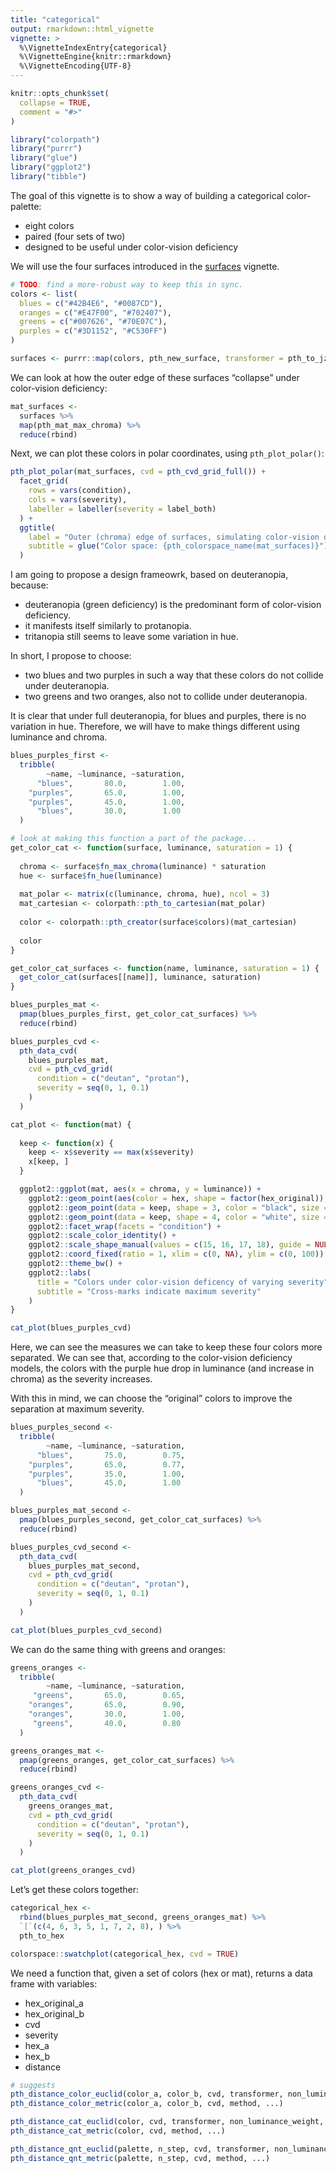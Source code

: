 ```yaml
---
title: "categorical"
output: rmarkdown::html_vignette
vignette: >
  %\VignetteIndexEntry{categorical}
  %\VignetteEngine{knitr::rmarkdown}
  %\VignetteEncoding{UTF-8}
---
```


```r
knitr::opts_chunk$set(
  collapse = TRUE,
  comment = "#>"
)
```

```r
library("colorpath")
library("purrr")
library("glue")
library("ggplot2")
library("tibble")
```

The goal of this vignette is to show a way of building a categorical color-palette:

  - eight colors
  - paired (four sets of two)
  - designed to be useful under color-vision deficiency
  
We will use the four surfaces introduced in the [surfaces](surfaces.html) vignette.

```r
# TODO: find a more-robust way to keep this in sync.
colors <- list(
  blues = c("#42B4E6", "#0087CD"),
  oranges = c("#E47F00", "#702407"),
  greens = c("#007626", "#70E07C"),
  purples = c("#3D1152", "#C530FF")
)

surfaces <- purrr::map(colors, pth_new_surface, transformer = pth_to_jzazbz100)
```

We can look at how the outer edge of these surfaces "collapse" under color-vision deficiency:

```r
mat_surfaces <- 
  surfaces %>%
  map(pth_mat_max_chroma) %>%
  reduce(rbind)
```

Next, we can plot these colors in polar coordinates, using `pth_plot_polar()`:

```r
pth_plot_polar(mat_surfaces, cvd = pth_cvd_grid_full()) +
  facet_grid(
    rows = vars(condition), 
    cols = vars(severity),
    labeller = labeller(severity = label_both)
  ) +
  ggtitle(
    label = "Outer (chroma) edge of surfaces, simulating color-vision deficiency",
    subtitle = glue("Color space: {pth_colorspace_name(mat_surfaces)}")
  )
```

I am going to propose a design frameowrk, based on deuteranopia, because:

- deuteranopia (green deficiency) is the predominant form of color-vision deficiency.
- it manifests itself similarly to protanopia.
- tritanopia still seems to leave some variation in hue.

In short, I propose to choose:

- two blues and two purples in such a way that these colors do not collide under deuteranopia.
- two greens and two oranges, also not to collide under deuteranopia.

It is clear that under full deuteranopia, for blues and purples, there is no variation in hue. 
Therefore, we will have to make things different using luminance and chroma.

```r
blues_purples_first <-
  tribble(
        ~name, ~luminance, ~saturation,
      "blues",       80.0,        1.00, 
    "purples",       65.0,        1.00, 
    "purples",       45.0,        1.00, 
      "blues",       30.0,        1.00
  )
```

```r
# look at making this function a part of the package...
get_color_cat <- function(surface, luminance, saturation = 1) {
  
  chroma <- surface$fn_max_chroma(luminance) * saturation
  hue <- surface$fn_hue(luminance)
  
  mat_polar <- matrix(c(luminance, chroma, hue), ncol = 3)
  mat_cartesian <- colorpath::pth_to_cartesian(mat_polar)
  
  color <- colorpath::pth_creator(surface$colors)(mat_cartesian)
  
  color
}

get_color_cat_surfaces <- function(name, luminance, saturation = 1) {
  get_color_cat(surfaces[[name]], luminance, saturation)
}
```

```r
blues_purples_mat <- 
  pmap(blues_purples_first, get_color_cat_surfaces) %>%
  reduce(rbind)
```


```r
blues_purples_cvd <-
  pth_data_cvd(
    blues_purples_mat, 
    cvd = pth_cvd_grid(
      condition = c("deutan", "protan"), 
      severity = seq(0, 1, 0.1)
    )
  )
```

```r
cat_plot <- function(mat) {
 
  keep <- function(x) {
    keep <- x$severity == max(x$severity)
    x[keep, ]
  }

  ggplot2::ggplot(mat, aes(x = chroma, y = luminance)) +
    ggplot2::geom_point(aes(color = hex, shape = factor(hex_original)), size = 4) + 
    ggplot2::geom_point(data = keep, shape = 3, color = "black", size = 4) +
    ggplot2::geom_point(data = keep, shape = 4, color = "white", size = 4) +
    ggplot2::facet_wrap(facets = "condition") +
    ggplot2::scale_color_identity() +
    ggplot2::scale_shape_manual(values = c(15, 16, 17, 18), guide = NULL) + 
    ggplot2::coord_fixed(ratio = 1, xlim = c(0, NA), ylim = c(0, 100)) +
    ggplot2::theme_bw() + 
    ggplot2::labs(
      title = "Colors under color-vision deficency of varying severity",
      subtitle = "Cross-marks indicate maximum severity"
    ) 
}

cat_plot(blues_purples_cvd)
```

Here, we can see the measures we can take to keep these four colors more separated. 
We can see that, according to the color-vision deficiency models, the colors with the purple hue drop in luminance (and increase in chroma) as the severity increases.

With this in mind, we can choose the "original" colors to improve the separation at maximum severity.

```r
blues_purples_second <-
  tribble(
        ~name, ~luminance, ~saturation,
      "blues",       75.0,        0.75, 
    "purples",       65.0,        0.77, 
    "purples",       35.0,        1.00, 
      "blues",       45.0,        1.00
  )
```

```r
blues_purples_mat_second <- 
  pmap(blues_purples_second, get_color_cat_surfaces) %>%
  reduce(rbind)
```


```r
blues_purples_cvd_second <-
  pth_data_cvd(
    blues_purples_mat_second, 
    cvd = pth_cvd_grid(
      condition = c("deutan", "protan"), 
      severity = seq(0, 1, 0.1)
    )
  )
```

```r
cat_plot(blues_purples_cvd_second)
```

We can do the same thing with greens and oranges:

```r
greens_oranges <-
  tribble(
        ~name, ~luminance, ~saturation,
     "greens",       65.0,        0.65, 
    "oranges",       65.0,        0.90, 
    "oranges",       30.0,        1.00, 
     "greens",       40.0,        0.80
  )
```

```r
greens_oranges_mat <- 
  pmap(greens_oranges, get_color_cat_surfaces) %>%
  reduce(rbind)
```


```r
greens_oranges_cvd <-
  pth_data_cvd(
    greens_oranges_mat, 
    cvd = pth_cvd_grid(
      condition = c("deutan", "protan"), 
      severity = seq(0, 1, 0.1)
    )
  )
```

```r
cat_plot(greens_oranges_cvd)
```

Let's get these colors together:

```r
categorical_hex <- 
  rbind(blues_purples_mat_second, greens_oranges_mat) %>%
  `[`(c(4, 6, 3, 5, 1, 7, 2, 8), ) %>%
  pth_to_hex

colorspace::swatchplot(categorical_hex, cvd = TRUE)
```

We need a function that, given a set of colors (hex or mat), returns a data frame with variables:

- hex_original_a
- hex_original_b
- cvd
- severity
- hex_a
- hex_b
- distance

```r
# suggests
pth_distance_color_euclid(color_a, color_b, cvd, transformer, non_luminance_weight, ...)
pth_distance_color_metric(color_a, color_b, cvd, method, ...)

pth_distance_cat_euclid(color, cvd, transformer, non_luminance_weight, ...)
pth_distance_cat_metric(color, cvd, method, ...)

pth_distance_qnt_euclid(palette, n_step, cvd, transformer, non_luminance_weight, ...)
pth_distance_qnt_metric(palette, n_step, cvd, method, ...)
```
